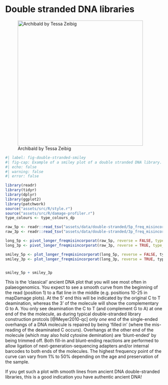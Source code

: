 # Double stranded DNA libraries

![Archibald by Tessa Zeibig](/assets/images/double-stranded/archibald.png){#fig-double-stranded-caricature height=400px}

```r
#| label: fig-double-stranded-smiley
#| fig-cap: Example of a smiley plot of a double stranded DNA library. Data taken from library COD076E1bL1 (ERR1943600-ERR1943602) of [@Star2017-cj]. Damage data generated using [DamageProfiler](/intro.qmd) and plotted using R and tidyverse packages [@Wickham2019-ot].
#| echo: false
#| warning: false
#| error: false

library(readr)
library(tidyr)
library(dplyr)
library(ggplot2)
library(patchwork)
source("assets/src/R/style.r")
source("assets/src/R/damage-profiler.r")
type_colours <- type_colours_dp

raw_5p <- readr::read_tsv("assets/data/double-stranded/5p_freq_misincorporations.txt", comment = "#")
raw_3p <- readr::read_tsv("assets/data/double-stranded/3p_freq_misincorporations.txt", comment = "#")

long_5p <- pivot_longer_freqmisincorporat(raw_5p, reverse = FALSE, type_colours = type_colours)
long_3p <- pivot_longer_freqmisincorporat(raw_3p, reverse = TRUE, type_colours = type_colours)

smiley_5p <- plot_longer_freqmisincorporat(long_5p, reverse = FALSE, type_colours)
smiley_3p <- plot_longer_freqmisincorporat(long_3p, reverse = TRUE, type_colours)


smiley_5p + smiley_3p

```

This is the 'classical' ancient DNA plot that you will see most often in palaeogenomics. 
You expect to see a smooth curve from the beginning of the read (position 1) to a flat line in the middle (e.g. positions 10-25 in mapDamage plots). 
At the 5' end this will be indicated by the original C to T deamination, whereas the 3' of the molecule will show the complementary G to A. 
You only see deamination the C to T (and complement G to A) at one end of the the molecule, as during typical double-stranded library construction protcols [@Meyer2010-qc] only _one_ end of the single-ended overhangs of a DNA molecule is repaired by being 'filled in' (where the mis-reading of the deaminated C occurs). 
Overhangs at the other end of the molecule (which may also hold cytosine demination) are 'blunt-ended' by being trimmed off.
Both fill-in and blunt-ending reactions are performed to allow ligation of next-generation-sequencing adapters and/or internal barcodes to both ends of the molecules. 
The highest frequency point of the curve can vary from 1% to 50% depending on the age and preservation of the sample.

If you get such a plot with smooth lines from ancient DNA double-stranded libraries, this is a good indication you have authentic ancient DNA!


<!-- TODO: FINISH DESCRIPTION -->
